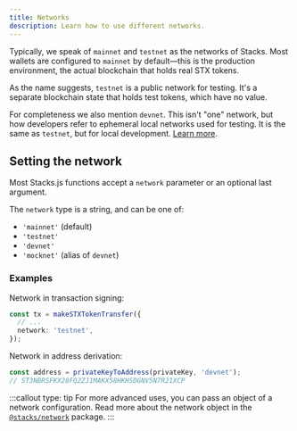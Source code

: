```yaml
---
title: Networks
description: Learn how to use different networks.
---
```



Typically, we speak of `mainnet` and `testnet` as the networks of Stacks.
Most wallets are configured to `mainnet` by default—this is the production environment, the actual blockchain that holds real STX tokens.

As the name suggests, `testnet` is a public network for testing.
It's a separate blockchain state that holds test tokens, which have no value.

For completeness we also mention `devnet`.
This isn't "one" network, but how developers refer to ephemeral local networks used for testing.
It is the same as `testnet`, but for local development.
[Learn more](/stacks/clarinet/guides/run-a-local-devnet).

## Setting the network

Most Stacks.js functions accept a `network` parameter or an optional last argument.

The `network` type is a string, and can be one of:
- `'mainnet'` (default)
- `'testnet'`
- `'devnet'`
- `'mocknet'` (alias of `devnet`)

### Examples

Network in transaction signing:
```ts
const tx = makeSTXTokenTransfer({
  // ...
  network: 'testnet',
});
```

Network in address derivation:
```ts
const address = privateKeyToAddress(privateKey, 'devnet');
// ST3NBRSFKX28FQ2ZJ1MAKX58HKHSDGNV5N7R21XCP
```

:::callout
type: tip
For more advanced uses, you can pass an object of a network configuration.
  Read more about the network object in the [`@stacks/network`](/stacks/stacks.js/packages/network) package.
:::
